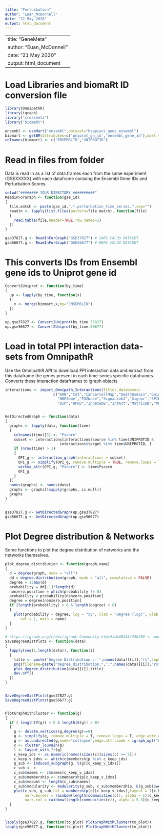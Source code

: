 ```yaml
---
title: "Perturbation"
author: "Euan_McDonnell"
date: "22 May 2020"
output: html_document
---
```



---
title: "GeneMeta"
author: "Euan_McDonnell"
date: "21 May 2020"
output: html_document
---



# Load Libraries and biomaRt ID conversion file

```r
library(OmnipathR)
library(igraph)
library("crossmeta")
library("biomaRt")

ensembl <- useMart("ensembl",dataset="hsapiens_gene_ensembl")
biomart <- getBM(attributes=c('uniprot_gn_id','ensembl_gene_id'),mart = ensembl)[-1,]
colnames(biomart) <- c("ENSEMBLID","UNIPROTID")

```



# Read in files from folder

Data is read in as a list of data.frames each from the same experiment (GSEXXXXX) with each dataframe containg the Ensembl Gene IDs and Perturbation Scores. 

```r

setwd("######## YOUR DIRECTORY ##########"
ReadInForGraph <- function(gse_id)
{
  file.match <- paste(gse_id,".*.perturbation_time_series.",sep="")
  readin <- lapply(list.files(pattern=file.match), function(file)
  {
    read.table(file,header=TRUE,row.names=1)
  })
}

gse37827.g <- ReadInForGraph("GSE37827") # SARS CALU3 DATASET
gse56677.g <- ReadInForGraph("GSE56677") # MERS CALU3 DATASET

```



# This converts IDs from Ensembl gene ids to Uniprot gene id

```r


Convert2Uniprot <- function(by_time)
{
  up <- lapply(by_time, function(x)
  {
    x <- merge(biomart,x,by="ENSEMBLID")
  })
}

up.gse37827 <- Convert2Uniprot(by_time.37827)
up.gse56677 <- Convert2Uniprot(by_time.56677)

```




# Load in total PPI interaction data-sets from OmnipathR

Use the OmnipathR API to download PPI interaction data and extract from this dataframe the genes present in each time-series specific dataframes. Converts these interaction dataframes to igraph objects

```r

interactions <- import_Omnipath_Interactions(filter_databases=
                      c("ARN","CA1","CancerCellMap","DeathDomain","Guide2Pharma","Macrophage",
                        "NRF2ome","PDZbase","SignaLink3","Signor","SPIKE","TRIP","BioGRID",
                        "DIP","HPRD","InnateDB","IntAct","MatrixDB","MPPI","Vidal HI-III"))


GetDirectedGraph <- function(data)
{
  graphs <- lapply(data, function(time)
  {
    colnames(time)[3] <- "Pscore"
    subset <- interactions[interactions$source %in% time$UNIPROTID & 
                         interactions$target %in% time$UNIPROTID, ]
    if (nrow(time) > 1)
    {
      OPI_g <- interaction_graph(interactions = subset)
      OPI_g <- simplify(OPI_g, remove.multiple = TRUE, remove.loops = TRUE,edge.attr.comb = igraph_opt("edge.attr.comb"))
      vertex_attr(OPI_g, "Pscore") <- time$Pscore
      OPI_g
    }
  })
  names(graphs) <- names(data)
  graphs <- graphs[!sapply(graphs, is.null)]
  graphs
}
 

gse37827.g <- GetDirectedGraph(up.gse37827)
gse56677.g <- GetDirectedGraph(up.gse56677)


```




# Plot Degree distribution & Networks

Some functions to plot the degree distribution of networks and the networks themselves. 


```r

plot_degree_distribution <- function(graph,name) 
{
  d = degree(graph, mode = "all")
  dd = degree.distribution(graph, mode = "all", cumulative = FALSE)
  degree = 1:max(d)
  probability = dd[-1]*length(d)
  nonzero.position = which(probability != 0)
  probability = probability[nonzero.position]
  degree = degree[nonzero.position]
  if (length(probability) > 0 & length(degree) > 0)
  {
    plot(probability ~ degree, log = "xy", xlab = "Degree (log)", ylab = "Number of Nodes",
       col = 1, main = name)
  }
}

# https://igraph.org/c/doc/igraph-Community.html#idm383434440480 <- module detection algs
SaveDegreeDistPlots <- function(data)
{
  lapply(seq(1,length(data)), function(i)
  {
    title <- paste("Degree Distribution :- ",names(data)[[i]],"rs",sep="")
    png(filename=paste("degree_distribution.",".",names(data)[[i]],"rs",".png",sep=""))
    plot_degree_distribution(data[[i]],title)
    dev.off()
  })
}


SaveDegreeDistPlots(gse37827.g)
SaveDegreeDistPlots(gse56677.g)


PlotGraphWithCluster <- function(g)
{
  if ( length(V(g)) > 0 & length(E(g)) > 0)
  {
    g <- delete.vertices(g,degree(g)==0)
    g <- simplify(g, remove.multiple = T, remove.loops = T, edge.attr.comb=c(weight="sum", type="ignore") )
    g <- as.undirected(g,mode="collapse",edge.attr.comb = igraph_opt("edge.attr.comb"))
    c <- cluster_louvain(g)
    l <- layout_with_fr(g)
    c_keep_ids <- as.numeric(names(sizes(c)[sizes(c) >= 5]))
    c_keep_v_idxs <- which(c$membership %in% c_keep_ids)
    g_sub <- induced_subgraph(g, V(g)[c_keep_v_idxs])
    c_sub <- c
    c_sub$names <- c$names[c_keep_v_idxs]
    c_sub$membership <- c$membership[c_keep_v_idxs]
    c_sub$vcount <- length(c_sub$names)
    c_sub$modularity <- modularity(g_sub, c_sub$membership, E(g_sub)$weight)
    plot(c_sub, g_sub,col = membership(c)[c_keep_v_idxs],layout = l[c_keep_v_idxs, ],
         mark.border = rainbow(length(communities(c)), alpha = 1)[c_keep_ids],
         mark.col = rainbow(length(communities(c)), alpha = 0.3)[c_keep_ids],vertex.label = NA,vertex.size = 5)
  }
}


lapply(gse37827.g, function(to_plot) PlotGraphWithCluster(to_plot))
lapply(gse56677.g, function(to_plot) PlotGraphWithCluster(to_plot))


```










